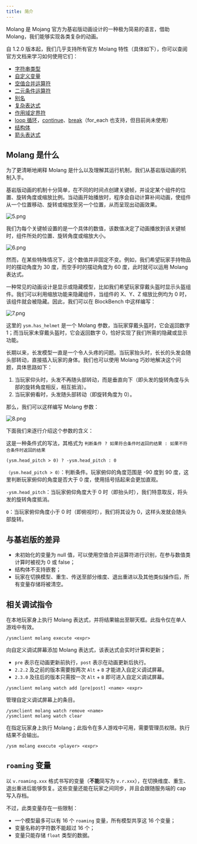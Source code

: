 ```yaml
---
title: 简介
---
```



Molang 是 Mojang 官方为基岩版动画设计的一种极为简易的语言，借助 Molang，我们能够实现各类复杂的动画。

自 1.2.0 版本起，我们几乎支持所有官方 Molang 特性（具体如下），你可以查阅官方文档来学习如何使用它们：

- [字符串类型](https://bedrock.dev/zh/docs/stable/Molang#Strings)
- [自定义变量](https://bedrock.dev/zh/docs/stable/Molang#Variables)
- [空值合并运算符](https://wiki.mcbe-dev.net/zh-cn/Molang#??空值合并运算符)
- [二元条件运算符](https://wiki.mcbe-dev.net/zh-cn/Molang#关键字)
- [别名](https://bedrock.dev/zh/docs/stable/Molang#Aliases)
- [复杂表达式](https://wiki.mcbe-dev.net/zh-cn/Molang#基本语法)
- [作用域定界符](https://wiki.mcbe-dev.net/zh-cn/Molang#{}花括号作用域定界符)
- [loop 循环](https://wiki.mcbe-dev.net/zh-cn/Molang#loop)，[continue](https://wiki.mcbe-dev.net/zh-cn/Molang#continue)、[break](https://wiki.mcbe-dev.net/zh-cn/Molang#break)（for_each 也支持，但目前尚未使用）
- [结构体](https://wiki.mcbe-dev.net/zh-cn/Molang#结构体)
- [箭头表达式](https://wiki.mcbe-dev.net/zh-cn/Molang#->指针运算符)

## Molang 是什么

为了更清晰地阐释 Molang 是什么以及理解其运行机制，我们从基岩版动画的机制入手。

基岩版动画的机制十分简单，在不同的时间点创建关键帧，并设定某个组件的位置、旋转角度或缩放比例。当动画开始播放时，程序会自动计算补间动画，使组件从一个位置移动、旋转或缩放至另一个位置，从而呈现出动画效果。

![5.png](https://s2.loli.net/2023/02/11/xykIWa7bTqSBnfm.png)

我们为每个关键帧设置的是一个具体的数值，该数值决定了动画播放到该关键帧时，组件所处的位置、旋转角度或缩放大小。

![6.png](https://s2.loli.net/2023/02/11/Uz8XTsCNJMcb3tZ.png)

然而，在某些特殊情况下，这个数值并非固定不变。例如，我们希望玩家手持物品时的摆动角度为 30 度，而空手时的摆动角度为 60 度，此时就可以运用 Molang 表达式。

一种常见的动画设计是显示或隐藏模型，比如我们希望玩家穿戴头盔时显示头盔组件。我们可以利用缩放功能来隐藏组件，当组件的 X、Y、Z 缩放比例均为 0 时，该组件就会被隐藏。因此，我们可以在 BlockBench 中这样编写：

![7.png](https://s2.loli.net/2023/02/11/1gAHJNZfwmu6qzL.png)

这里的 `ysm.has_helmet` 是一个 Molang 参数，当玩家穿戴头盔时，它会返回数字 1；而当玩家未穿戴头盔时，它会返回数字 0，恰好实现了我们所需的隐藏或显示功能。

长期以来，长发模型一直是一个令人头疼的问题。当玩家抬头时，长长的头发会随头部转动，直接插入玩家的身体。我们也可以使用 Molang 巧妙地解决这个问题，具体思路如下：

1. 当玩家仰头时，头发不再随头部转动，而是垂直向下（即头发的旋转角度与头部的旋转角度相反，相互抵消）。
2. 当玩家俯看时，头发随头部转动（即旋转角度为 0）。

那么，我们可以这样编写 Molang 参数：

![8.png](https://s2.loli.net/2023/02/11/POS9uIYbKBfJwxi.png)

下面我们来逐行介绍这个参数的含义：

这是一种条件式的写法，其格式为 `判断条件 ? 如果符合条件时返回的结果 : 如果不符合条件时返回的结果`

```molang
(ysm.head_pitch > 0) ? -ysm.head_pitch : 0
```

`（ysm.head_pitch > 0）`：判断条件。玩家俯仰的角度范围是 -90 度到 90 度，这里判断玩家俯仰的角度是否大于 0 度，使用括号括起来会更加直观。

`-ysm.head_pitch`：当玩家俯仰角度大于 0 时（即抬头时），我们特意取反，将头发的旋转角度抵消。

`0`：当玩家俯仰角度小于 0 时（即俯视时），我们将其设为 0，这样头发就会随头部旋转。

## 与基岩版的差异

- 未初始化的变量为 null 值，可以使用空值合并运算符进行识别，在参与数值类计算时被视为 0 或 false；
- 结构体不支持嵌套；
- 玩家在切换模型、重生、传送至部分维度、退出重进以及其他类似操作后，所有变量存储将被清空。

## 相关调试指令

<Card>

在本地玩家身上执行 Molang 表达式，并将结果输出至聊天框。此指令仅在单人游戏中有效。

```
/ysmclient molang execute <expr>
```

</Card>

<Card>

向自定义调试屏幕添加 Molang 表达式，该表达式会实时计算和更新；

- `pre` 表示在动画更新前执行，`post` 表示在动画更新后执行。
- `2.2.2` 及之前的版本需要按两次 `Alt` + `B` 才能进入自定义调试屏幕。
- `2.3.0` 及往后的版本只需按一次 `Alt` + `B` 即可进入自定义调试屏幕。

```
/ysmclient molang watch add [pre|post] <name> <expr>
```

</Card>

<Card>

管理自定义调试屏幕上的条目。

```
/ysmclient molang watch remove <name>
/ysmclient molang watch clear
```

</Card>

<Card>

在指定玩家身上执行 Molang；此指令在多人游戏中可用，需要管理员权限。执行结果不会输出。

```
/ysm molang execute <player> <expr>
```

</Card>

## `roaming` 变量

以 `v.roaming.xxx` 格式书写的变量（**不能**简写为 `v.r.xxx`），在切换维度、重生、退出重进后能够恢复。这些变量还能在玩家之间同步，并且会跟随服务端的 cap 写入存档。

不过，此类变量存在一些限制：

- 一个模型最多可以有 16 个 `roaming` 变量，所有模型共享这 16 个变量；
- 变量名称的字符数不能超过 16 个；
- 变量只能存储 `float` 类型的数据。
